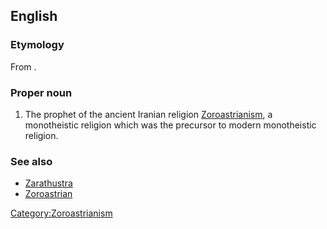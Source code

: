 ==English==
{{wikipedia}}

===Etymology===
From {{AGr.}} {{term|sc=Grek|Ζωροάστρης|tr=Zōroastrēs}}.

===Proper noun===
{{en-proper noun|-}}

# The prophet of the ancient Iranian religion [[Zoroastrianism]], a monotheistic religion which was the precursor to modern monotheistic religion.

===See also===
*[[Zarathustra]]
*[[Zoroastrian]]

[[Category:Zoroastrianism]]